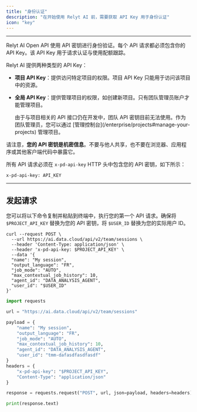 ```yaml
---
title: "身份认证"
description: "在开始使用 Relyt AI 前，需要获取 API Key 用于身份认证"
icon: "key"
---
```


---

Relyt AI Open API 使用 API 密钥进行身份验证。每个 API 请求都必须包含你的 API Key。该 API Key 用于请求认证与使用配额跟踪。

Relyt AI 提供两种类型的 API Key：

- **项目 API Key**：提供访问特定项目的权限。项目 API Key 只能用于访问该项目中的资源。

- **全局 API Key**：提供管理项目的权限，如创建新项目。只有团队管理员账户才能管理项目。

    <Tip>
     由于与项目相关的 API 接口仍在开发中，团队 API 密钥目前无法使用。作为团队管理员，您可以通过 [管理控制台](/enterprise/projects#manage-your-projects) 管理项目。
    </Tip>

请注意，**您的 API 密钥是机密信息**。不要与他人共享，也不要在浏览器、应用程序或其他客户端代码中暴露它。

所有 API 请求必须在 `x-pd-api-key` HTTP 头中包含您的 API 密钥，如下所示：

```shell
x-pd-api-key: API_KEY
```

---

## 发起请求

您可以将以下命令复制并粘贴到终端中，执行您的第一个 API 请求。确保将 `$PROJECT_API_KEY` 替换为您的 API 密钥，将 `$USER_ID` 替换为您的实际用户 ID。

<CodeGroup>

```curl cURL
curl --request POST \
  --url https://ai.data.cloud/api/v2/team/sessions \
  --header 'Content-Type: application/json' \
  --header 'x-pd-api-key: $PROJECT_API_KEY' \
  --data '{
  "name": "My session",
  "output_language": "FR",
  "job_mode": "AUTO",
  "max_contextual_job_history": 10,
  "agent_id": "DATA_ANALYSIS_AGENT",
  "user_id": "$USER_ID"
}'
```

```python Python
import requests

url = "https://ai.data.cloud/api/v2/team/sessions"

payload = {
    "name": "My session",
    "output_language": "FR",
    "job_mode": "AUTO",
    "max_contextual_job_history": 10,
    "agent_id": "DATA_ANALYSIS_AGENT",
    "user_id": "tmm-dafasdfasdfasdf"
}
headers = {
    "x-pd-api-key": "$PROJECT_API_KEY",
    "Content-Type": "application/json"
}

response = requests.request("POST", url, json=payload, headers=headers)

print(response.text)
```

</CodeGroup>

